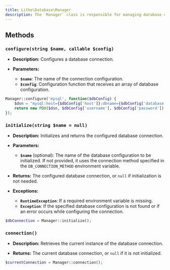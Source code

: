```yaml
---
title: Lithe\Database\Manager
description: The `Manager` class is responsible for managing database connections in applications using Lithe. It allows for configuring and initializing database connections, as well as ensuring that the required database exists.
---
```


## Methods

### `configure(string $name, callable $config)`

- **Description:** Configures a database connection.

- **Parameters:**

    - **`$name`**: The name of the connection configuration.
    - **`$config`**: Configuration function that receives an array of database configuration.

```php
Manager::configure('mysql', function($dbConfig) {
    $dsn = "mysql:host={$dbConfig['host']};dbname={$dbConfig['database']}";
    return new PDO($dsn, $dbConfig['username'], $dbConfig['password']);
});
```

### `initialize(string $name = null)`

- **Description:** Initializes and returns the configured database connection.

- **Parameters:**

    - **`$name`** (optional): The name of the database configuration to be initialized. If not provided, it uses the connection method specified in the `DB_CONNECTION_METHOD` environment variable.

- **Returns:** The configured database connection, or `null` if initialization is not needed.

- **Exceptions:**

    - **`RuntimeException`**: If a required environment variable is missing.
    - **`Exception`**: If the specified database configuration is not found or if an error occurs while configuring the connection.

```php
$dbConnection = Manager::initialize();
```

### `connection()`

- **Description:** Retrieves the current instance of the database connection.

- **Returns:** The current database connection, or `null` if it is not initialized.

```php
$currentConnection = Manager::connection();
```